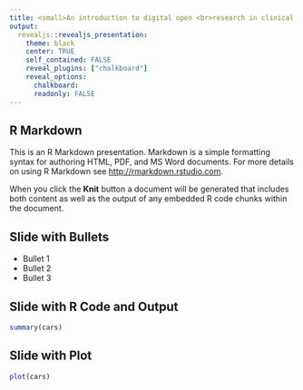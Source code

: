 ```yaml
---
title: <small>An introduction to digital open <br>research in clinical psychology</small>
output:
  revealjs::revealjs_presentation:
    theme: black
    center: TRUE
    self_contained: FALSE
    reveal_plugins: ["chalkboard"]
    reveal_options:
      chalkboard: 
      readonly: FALSE
---
```


## R Markdown

This is an R Markdown presentation. Markdown is a simple formatting syntax for authoring HTML, PDF, and MS Word documents. For more details on using R Markdown see <http://rmarkdown.rstudio.com>.

When you click the **Knit** button a document will be generated that includes both content as well as the output of any embedded R code chunks within the document.

## Slide with Bullets

- Bullet 1
- Bullet 2
- Bullet 3

## Slide with R Code and Output

```r
summary(cars)
```

## Slide with Plot

```r
plot(cars)
```

